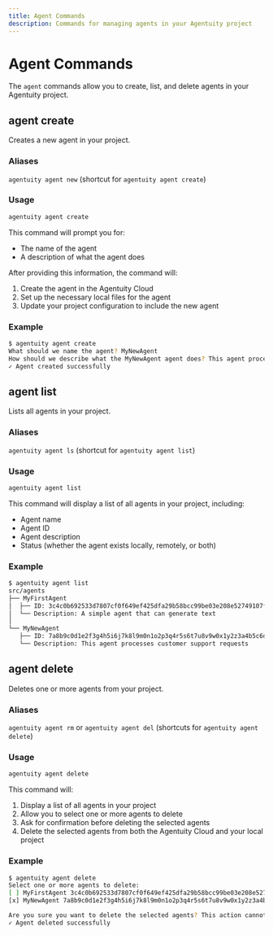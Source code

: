 ```yaml
---
title: Agent Commands
description: Commands for managing agents in your Agentuity project
---
```


# Agent Commands

The `agent` commands allow you to create, list, and delete agents in your Agentuity project.

## agent create

Creates a new agent in your project.

### Aliases

`agentuity agent new` (shortcut for `agentuity agent create`)

### Usage

```bash
agentuity agent create
```

This command will prompt you for:
- The name of the agent
- A description of what the agent does

After providing this information, the command will:
1. Create the agent in the Agentuity Cloud
2. Set up the necessary local files for the agent
3. Update your project configuration to include the new agent

### Example

```bash
$ agentuity agent create
What should we name the agent? MyNewAgent
How should we describe what the MyNewAgent agent does? This agent processes customer support requests
✓ Agent created successfully
```

## agent list

Lists all agents in your project.

### Aliases

`agentuity agent ls` (shortcut for `agentuity agent list`)

### Usage

```bash
agentuity agent list
```

This command will display a list of all agents in your project, including:
- Agent name
- Agent ID
- Agent description
- Status (whether the agent exists locally, remotely, or both)

### Example

```bash
$ agentuity agent list
src/agents
├── MyFirstAgent
│  ├── ID: 3c4c0b692533d7807cf0f649ef425dfa29b58bcc99be03e208e52749107fca2e
│  └── Description: A simple agent that can generate text
│
└── MyNewAgent
   ├── ID: 7a8b9c0d1e2f3g4h5i6j7k8l9m0n1o2p3q4r5s6t7u8v9w0x1y2z3a4b5c6d7e8f
   └── Description: This agent processes customer support requests
```

## agent delete

Deletes one or more agents from your project.

### Aliases

`agentuity agent rm` or `agentuity agent del` (shortcuts for `agentuity agent delete`)

### Usage

```bash
agentuity agent delete
```

This command will:
1. Display a list of all agents in your project
2. Allow you to select one or more agents to delete
3. Ask for confirmation before deleting the selected agents
4. Delete the selected agents from both the Agentuity Cloud and your local project

### Example

```bash
$ agentuity agent delete
Select one or more agents to delete:
[ ] MyFirstAgent 3c4c0b692533d7807cf0f649ef425dfa29b58bcc99be03e208e52749107fca2e
[x] MyNewAgent 7a8b9c0d1e2f3g4h5i6j7k8l9m0n1o2p3q4r5s6t7u8v9w0x1y2z3a4b5c6d7e8f

Are you sure you want to delete the selected agents? This action cannot be undone. [y/N] y
✓ Agent deleted successfully
```
